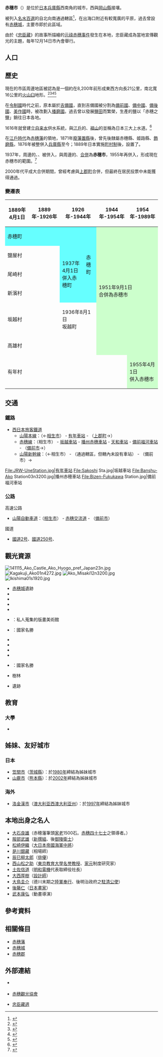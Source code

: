 {{日本都市
| 自治體名=赤穗市
| 圖像=[[File:Ako_Misaki12n3200.jpg|240px]]
| 圖像說明={{Tsl|ja|御崎}}
| 市章=[[File:Emblem_of_Akō,_Hyōgo.svg|100px]]
| 日文原名=赤穂市
| 平假名=あこうし
| 羅馬字拼音=Akō-shi
| 都道府縣=兵庫縣
| 支廳=
| 編號=28212-0
| 面積=126.86
| 邊界未定=
| 人口=45,468
| 統計時間=2021年5月1日
| 自治體=[[相生市|相生市]]、[[上郡町|上郡町]]<br />'''[[岡山縣|岡山縣]]'''：[[備前市|備前市]]
| 樹=[[櫻|櫻]]
| 花=[[杜鵑|杜鵑]]
| 其他象徵物=
| 其他象徵=
| 市長={{Tsl|ja|牟礼正稔}}
| 卸任日期=2023年1月26日
| 郵遞區號=678-0292
| 所在地=赤穗市加里屋81番地
| 電話號碼=791-43-3201
| 外部連結=http://www.city.ako.lg.jp/
| 經度=
| 緯度=
| 地圖=[[File:Ako_in_Hyogo_Prefecture_Ja.svg|250px]]
| 註記=人口：[http://www.city.ako.lg.jp/shimin/koseki/jinkou-setaisu.html 赤穗市政府網頁]
}}
'''赤穗市'''（{{jpn|j=赤穂市|hg=あこうし|rm=Akō shi|f=y}}）是位於[[日本|日本]][[兵庫縣|兵庫縣]]西南角的城市，西與[[岡山縣|岡山縣]]接壤。

被列入[[名水百選|名水百選]]的{{tsl|ja|千種川}}自北向南通過轄區<ref>{{Cite web| url=http://www.city.ako.lg.jp/shise/profile/guide.html| title=赤穗市的概要| publisher=赤穗市政府| date=2011-09-01| accessdate=2016-12-29| language=ja| archive-date=2021-02-25| archive-url=https://web.archive.org/web/20210225154824/http://www.city.ako.lg.jp/shise/profile/guide.html| dead-url=no}}</ref>，在出海口附近有較寬廣的平原，過去曾設有[[赤穗城|赤穗城]]，主要市即於此區域。

由於《[[忠臣藏|忠臣藏]]》的故事所描繪的[[元祿赤穗事件|元祿赤穗事件]]發生在本地，忠臣藏成為當地宣傳觀光的主題，毎年12月14日市內會舉行{{tsl|ja|赤穂義士祭|赤穗義士祭}}。

== 人口 ==

{{日本人口統計|location=Ako, Hyogo}}

== 歷史 ==
現在的市區周邊地區被認為是一個約在8,200年前形成東西方向長21公里，南北寬16公里的[[火山臼|火山臼]]地形。<ref>{{Cite news| url=http://www.kobe-np.co.jp/news/shakai/201608/0009366433.shtml| title=赤穂市中心に巨大カルデラ　８２００万年前に形成| date=2016-08-08| accessdate=2016-12-29| language=ja| work=神戶新聞| author=西竹唯太朗| archive-date=2017-09-18| archive-url=https://web.archive.org/web/20170918064744/https://www.kobe-np.co.jp/news/shakai/201608/0009366433.shtml| dead-url=no}}</ref><ref>{{Cite news| url=http://www.kobe-np.co.jp/news/zenkoku/compact/201608/0009366537.shtml| title=巨大カルデラ兵庫・赤穂に　阿蘇や姶良に匹敵、産総研| date=2016-08-08| accessdate=2016-12-29| language=ja| work=神戶新聞| archive-date=2016-09-17| archive-url=https://web.archive.org/web/20160917183829/http://www.kobe-np.co.jp/news/zenkoku/compact/201608/0009366537.shtml| dead-url=no}}</ref><ref>{{Cite news| url=http://www.jiji.com/jc/article?k=2016080800668&g=soc| title=兵庫に巨大カルデラ＝白亜紀後期に噴火の跡－産総研| date=2016-08-08| accessdate=2016-12-29| language=ja| work=時事通信社| archive-url=https://web.archive.org/web/20160819161754/http://www.jiji.com/jc/article?k=2016080800668&g=soc| archive-date=2016-08-19| dead-url=yes}}</ref><ref>{{Cite web| url=http://www.aist.go.jp/aist_j/press_release/pr2016/pr20160808/pr20160808.html| title=赤穂市は恐竜時代のカルデラの中にできた町だったことが判明| date=2016-08-08| publisher=產業技術綜合研究所| accessdate=2016-12-29| language=ja| archive-date=2021-02-22| archive-url=https://web.archive.org/web/20210222054721/https://www.aist.go.jp/aist_j/press_release/pr2016/pr20160808/pr20160808.html| dead-url=no}}</ref>

在[[令制國|令制國]]時代之前，原本屬於[[吉備國|吉備國]]，直到吉備國被分割為[[備前國|備前國]]、[[備中國|備中國]]、[[備後國|備後國]]、[[美作國|美作國]]時，被改劃入[[播磨國|播磨國]]。過去曾以發展[[鹽田|鹽田]]而繁榮，生產的鹽以「赤穗之鹽」銷往日本各地。

1616年就曾建立[[自来水|自来水]]供水系統，與[[江戶|江戶]]的{{tsl|ja|神田上水}}、[[福山|福山]]的{{tsl|ja|福山旧水道}}並稱為日本三大上水道。<ref>{{Cite web| url=http://www.ako-hyg.ed.jp/bunkazai/column/jousuido.html| title=關於赤穗上水道| work=赤穗市教育情報網| publisher=赤穗市教育委員會| accessdate=2016-12-29| language=ja| archive-date=2021-01-01| archive-url=https://web.archive.org/web/20210101055114/http://www.ako-hyg.ed.jp/bunkazai/column/jousuido.html| dead-url=no}}</ref>

在[[江戶時代|江戶時代]]為[[赤穗藩|赤穗藩]]的領地，1871年[[廢藩置縣|廢藩置縣]]後，曾先後隸屬赤穗縣、姬路縣、[[飾磨縣|飾磨縣]]，1876年被整併入[[兵庫縣|兵庫縣]]至今；1889年日本實施[[町村制|町村制]]後，設置了'''{{tsl|ja|赤穂町_(兵庫県)|赤穗町_(兵庫縣)|赤穗町}}'''。

1937年，周邊的{{tsl|ja|塩屋村 (兵庫県)|鹽屋村 (兵庫縣)|鹽屋村}}、{{tsl|ja|尾崎村 (兵庫県赤穂郡)|尾崎村 (兵庫縣赤穗郡)|尾崎村}}、{{tsl|ja|新浜村_(兵庫県)|新濱村_(兵庫縣)|新濱村}}被併入，與周邊的{{tsl|ja|坂越町}}、{{tsl|ja|高雄村 (兵庫県)|高雄村 (兵庫縣)|高雄村}}[[市町村合併|合併]]為'''赤穗市'''，1955年再併入{{tsl|ja|有年村}}，形成現在赤穗市的範圍。<ref>{{Cite web| url=http://www.city.ako.lg.jp/ayumi.html| title=赤穗市的年表| publisher=赤穗市政府| accessdate=2016-12-29| language=ja| date=2015-12-03| archive-date=2021-01-01| archive-url=https://web.archive.org/web/20210101055119/http://www.city.ako.lg.jp/ayumi.html| dead-url=no}}</ref>

2000年代平成大合併期間，曾經考慮與[[上郡町|上郡町]]合併，但最終在居民投票中未能獲得通過。

=== 變遷表 ===
{| class="wikitable" style="font-size:x-small"
! 1889年4月1日
! 1889年-1926年
! colspan=3 | 1926年-1944年
! 1944年-1954年
! 1954年-1989年
! 1989年-現在
! 現在
|-
| colspan=4 style="background-color:#6ff;" | 赤穗町
| rowspan=4 style="background-color:#6ff;" | 赤穗町
| rowspan=6 colspan=2 style="background-color:#cfc;" | 1951年9月1日<br />合併為赤穗市
| rowspan=7 colspan=2 style="background-color:#cfc;" |赤穗市
|-
| colspan=3 | 鹽屋村
| rowspan=3 style="background-color:#6ff;" | 1937年4月1日<br />併入赤穗町
|-
| colspan=3 | 尾崎村
|-
| colspan=3 | 新濱村
|-
| colspan=3 | 坂越村
| colspan=2 | 1936年8月1日<br />坂越町
|-
| colspan=5 | 高雄村
|-
| colspan=6 | 有年村
| style="background-color:#cfc;" | 1955年4月1日<br />併入赤穗市
|}

== 交通 ==
=== 鐵路 ===
* [[西日本旅客鐵道|西日本旅客鐵道]]
** [[山陽本線|山陽本線]]：（←[[相生市|相生市]]） - [[有年車站|有年車站]] - （[[上郡町|上郡町]]→）
** [[赤穗線|赤穗線]]：（相生市） - [[坂越車站|坂越車站]] - [[播州赤穗車站|播州赤穗車站]] - [[天和車站|天和車站]] - [[備前福河車站|備前福河車站]] - （[[備前市|備前市]]→）
** [[山陽新幹線|山陽新幹線]]：（←相生市） - （通過轄區，但轄內未設有車站） - （備前市）→

<gallery widths=200px heights=200px>
File:JRW-UneStation.jpg|有年車站
File:Sakoshi Sta.jpg|坂越車站
File:Banshu-Ako Station03n3200.jpg|播州赤穂車站
File:Bizen-Fukukawa Station.jpg|備前福河車站
</gallery>

=== 公路 ===
; 高速公路
* [[山陽自動車道|山陽自動車道]]：（[[相生市|相生市]]） - [[赤穗IC|赤穗交流道]] - （[[備前市|備前市]]）

; 國道
* [[國道2号_(日本)|國道2号]]、[[國道250号|國道250号]]、{{tsl|ja|国道373号|國道373號}}

== 觀光資源 ==
[[File:141115_Ako_Castle_Ako_Hyogo_pref_Japan23n.jpg|thumb]]
[[File:Kagakuji_Ako01n4272.jpg|thumb]]
[[File:Ako_Misaki12n3200.jpg|thumb]]
[[File:Ikishima01s1920.jpg|thumb]]

* [[赤穗城|赤穗城]]遺跡
* {{tsl|ja|赤穂大石神社||赤穗大石神社}}
* {{tsl|ja|花岳寺}}
* {{tsl|ja|赤穂市立歴史博物館|赤穗市立歴史博物館}}
* {{tsl|ja|赤穂市立民俗資料館|赤穗市立民俗資料館}}
* {{tsl|ja|たでのはな美術館|蓼之花美術館}}：私人蒐集的版畫美術館
* {{tsl|ja|赤穂御崎|赤穗御崎}}：國家名勝
* {{tsl|ja|赤穂御崎温泉|赤穗御崎溫泉}}
* {{tsl|ja|兵庫県立赤穂海浜公園|兵庫縣立赤穗海濱公園}}
* {{tsl|ja|赤穂市立海洋科学館|赤穗市立海洋科學館}}
* {{tsl|ja|赤穂市立田淵記念館|赤穗市立田淵紀念館}}
* {{tsl|ja|田淵氏庭園|田淵氏庭園}}：國家名勝
* {{tsl|ja|生島}}樹林
* {{tsl|ja|茶臼山城 (播磨国)|茶臼山城 (播磨國)|茶臼山城}}遺跡

== 教育 ==
=== 大學 ===
* {{tsl|ja|関西福祉大学|關西福祉大學}}

== 姊妹、友好城市 ==
=== 日本 ===
* [[笠間市|笠間市]]（[[茨城縣|茨城縣]]）：於[[1980年|1980年]]締結為姊妹城市
* [[山鹿市|山鹿市]]（[[熊本縣|熊本縣]]）：於[[2002年|2002年]]締結為姊妹城市

=== 海外 ===
* {{Flagicon|AUS}} [[洛金漢市|洛金漢市]]（[[澳大利亚|澳大利亚]][[西澳大利亚州|西澳大利亚州]]）：於[[1997年|1997年]]締結為姊妹城市

== 本地出身之名人 ==
* [[大石良雄|大石良雄]]（赤穂藩筆頭[[家老|家老]]1500石。[[赤穗浪士|赤穗四十七士]]之領導者。）
* [[服部武雄|服部武雄]]（[[新撰組|新撰組]]、後[[御陵衛士|御陵衛士]]）
* [[松崎伊織|松崎伊織]]（[[大日本帝國海軍|大日本帝國海軍]][[中將|中將]]）
* [[是川銀藏|是川銀藏]]（相場師）
* [[辰巳柳太郎|辰巳柳太郎]]（[[俳優|俳優]]）
* [[西山松之助|西山松之助]]（[[東京教育大學|東京教育大學]][[名誉教授|名誉教授]]、[[家元|家元]]制度研究家）
* [[土佐信道|土佐信道]]（[[明和電機|明和電機]]代表取締役社長）
* [[大西厚樹|大西厚樹]]（[[設計師|設計師]]）
* [[大鳥圭介|大鳥圭介]]（德川末期之[[陸軍奉行|陸軍奉行]]、後明治政府之[[公使|駐清公使]]）
* [[後藤仁|後藤仁]]（[[日本畫家|日本畫家]]）
* [[武本康弘|武本康弘]]（動畫導演）

== 參考資料 ==
{{Reflist}}

== 相關條目 ==
{{commonscat|Ako, Hyogo}}
* [[赤穗藩|赤穗藩]]
* [[赤穗城|赤穗城]]
* [[赤穗郡|赤穗郡]]

== 外部連結 ==
* {{Ja}} {{Facebook|city.ako|赤穗市廣報}}
* {{Ja}} [http://www.ako-kankou.jp/ 赤穗觀光協會] {{Wayback|url=http://www.ako-kankou.jp/ |date=20210209232704 }}
* {{Ja}} [http://all-ako.com/ 忠臣藏週] {{Wayback|url=http://all-ako.com/ |date=20210302021917 }}

{{兵庫縣}}
{{Authority control}}